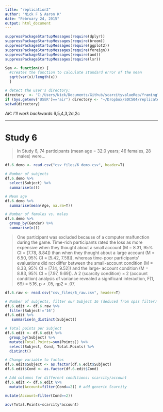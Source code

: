 ```yaml
---
title: "replication2"
author: "Nick F & Aaron K"
date: "February 24, 2015"
output: html_document
---
```


```r
suppressPackageStartupMessages(require(dplyr))
suppressPackageStartupMessages(require(broom))
suppressPackageStartupMessages(require(ggplot2))
suppressPackageStartupMessages(require(foreign))
suppressPackageStartupMessages(require(aod))
suppressPackageStartupMessages(require(lsr))

Sem <- function(x) {
  #creates the function to calculate standard error of the mean
  sqrt(var(x)/length(x))
  }

# detect the user's directory:
directory  <- "C:/Users/Nick/Documents/Github/scarcityvalueRep/framing"
if (Sys.getenv('USER')=="air") directory <- "~/Dropbox/SOC504/replicate"
setwd(directory)

```



*AK: I'll work backwards* 6,5,4,3,2d,2c

---

# Study 6
> In Study 6, 74 participants (mean age = 32.0 years; 46 females, 28 males) were...

```r
df.6.demo <- read.csv("csv_files/6_demo.csv", header=T)

# Number of subjects
df.6.demo %>%
  select(Subject) %>%
  summarise(n())

# Mean age
df.6.demo %>%
  summarise(mean(Age, na.rm=T))

# Number of females vs. males
df.6.demo %>%
  group_by(Gender) %>%
  summarise(n())
```

> One participant was excluded because of a computer malfunction during the game. Time-rich participants rated the loss as more expensive when they thought about a small account (M = 8.31, 95% CI = [7.78, 8.84]) than when they thought about a large account (M = 6.50, 95% CI = [5.42, 7.58]), whereas time-poor participants’ evaluations did not differ between the small-account condition (M = 8.33, 95% CI = [7.14, 9.52]) and the large- account condition (M = 8.83, 95% CI = [7.97, 9.69]). A 2 (scarcity condition) × 2 (account condition) analysis of variance revealed a significant interaction, F(1, 69) = 5.16, p < .05, ηp2 = .07.

```r
df.6.raw <- read.csv("csv_files/6_raw.csv", header=T)

# Number of subjects, filter our Subject 16 (deduced from spss filter)
df.6.edit <- df.6.raw %>%
  filter(Subject!='16')
df.6.edit %>%
   summarise(n_distinct(Subject)) 

# Total points per Subject
df.6.edit <- df.6.edit %>%
  group_by(Subject) %>%
  mutate(Total.Points=sum(Points)) %>%
  select(Subject, Cond, Total.Points) %>%
  distinct()

# Change variable to factos
df.6.edit$Subject <- as.factor(df.6.edit$Subject)
df.6.edit$Cond <- as.factor(df.6.edit$Cond)

# Add columns for different conditions: scarcity/account 
df.6.edit <- df.6.edit %>%
  mutate(Account=filter(Cond==2)) # add generic Scarcity

mutate(Account=filter(Cond==2))

aov(Total.Points~scarcity*account)

  
```

